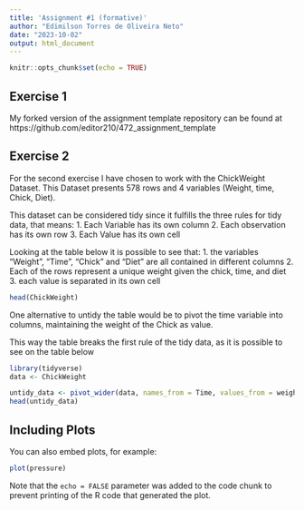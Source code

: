 ```yaml
---
title: 'Assignment #1 (formative)'
author: "Edimilson Torres de Oliveira Neto"
date: "2023-10-02"
output: html_document
---
```


```r
knitr::opts_chunk$set(echo = TRUE)
```

## Exercise 1


My forked version of the assignment template repository can be found at https://github.com/editor210/472_assignment_template


## Exercise 2

For the second exercise I have chosen to work with the ChickWeight Dataset.
This Dataset presents 578 rows and 4 variables (Weight, time, Chick, Diet).

This dataset can be considered tidy since it fulfills the three rules for tidy data, that means:
1. Each Variable has its own column
2. Each observation has its own row
3. Each Value has its own cell

Looking at the table below it is possible to see that:
1. the variables "Weight", "Time", "Chick" and "Diet" are all contained in different columns
2. Each of the rows represent a unique weight given the chick, time, and diet
3. each value is separated in its own cell

```r
head(ChickWeight)
```

One alternative to untidy the table would be to pivot the time variable into columns, maintaining the weight of the Chick as value.

This way the table breaks the first rule of the tidy data, as it is possible to see on the table below

```r
library(tidyverse)
data <- ChickWeight

untidy_data <- pivot_wider(data, names_from = Time, values_from = weight)
head(untidy_data)
```

## Including Plots

You can also embed plots, for example:

```r
plot(pressure)
```

Note that the `echo = FALSE` parameter was added to the code chunk to prevent printing of the R code that generated the plot.
